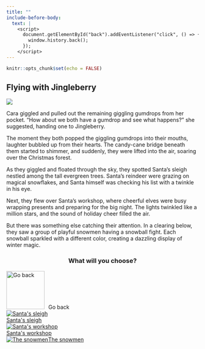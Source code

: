 ```yaml
---
title: ""
include-before-body:
  text: |
    <script>
      document.getElementById("back").addEventListener("click", () => {
        window.history.back();
      });
    </script>
---
```


```r
knitr::opts_chunk$set(echo = FALSE)
```

:::::: {.scenario .column-screen}

:::: {.column-body .scenario-text}

## Flying with Jingleberry

::::

::: {.column-body .scenario-image}

![](images/cara-and-jingleberry.png)

:::

:::: {.column-body .scenario-text}

Cara giggled and pulled out the remaining giggling gumdrops from her pocket. "How about we both have a gumdrop and see what happens?" she suggested, handing one to Jingleberry.

The moment they both popped the giggling gumdrops into their mouths, laughter bubbled up from their hearts. The candy-cane bridge beneath them started to shimmer, and suddenly, they were lifted into the air, soaring over the Christmas forest.

As they giggled and floated through the sky, they spotted Santa's sleigh nestled among the tall evergreen trees. Santa's reindeer were grazing on magical snowflakes, and Santa himself was checking his list with a twinkle in his eye.

Next, they flew over Santa's workshop, where cheerful elves were busy wrapping presents and preparing for the big night. The lights twinkled like a million stars, and the sound of holiday cheer filled the air.

But there was something else catching their attention. In a clearing below, they saw a group of playful snowmen having a snowball fight. Each snowball sparkled with a different color, creating a dazzling display of winter magic.

::::

:::: {.column-body .scenario-image}
::: {style="text-align: center;"}
### What will you choose?
:::

  ```{=html}
<div class="container">

  <div id="back">
  <a href="candy-cane-bridge.html"><img src="images/back.png" alt="Go back" style="width: 100px; height: 100px; margin-right: 10px;"></a>Go back
  </div>
  
  <div class="options">
  <div class="option">
  <a href="index.html"><img src="images/sleigh.png" alt="Santa's sleigh"><div>Santa's sleigh</div></a>
  </div>
  
  <div class="option">
  <a href="santas-workshop.html"><img src="images/santas-workshop.png" alt="Santa's workshop"><div>Santa's workshop</div></a>
  </div>
  
  <div class="option">
  <a href="index.html"><img src="images/snowmen.png" alt="The snowmen"<div>The snowmen</div></a>
  </div>
  
  </div>
  ```

::::




::::::
